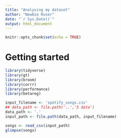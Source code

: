```yaml
---
title: "Analysing my dataset"
author: "Newbie Ruser"
date: "`r Sys.Date()`"
output: html_document
---
```


```r
knitr::opts_chunk$set(echo = TRUE)
```

# Getting started

```r
library(tidyverse)
library(gt)
library(broom)
library(corrr)
library(performance)
library(betareg)

input_filename <- 'spotify_songs.csv'
## data_path <- file.path('..','5 data')
data_path <- '.'
input_path <- file.path(data_path, input_filename)

songs <- read_csv(input_path)
glimpse(songs)
```
